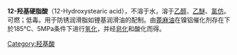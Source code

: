 {{Chembox
| 名称 = 12-羟基硬脂酸
| 英文名 = 12-Hydroxystearic acid
| 图像文件 = 12-Hydroxy-Stearic Acid Structural Formula V1.svg
|  图像大小 = 
|  图像替换 = 结构
| IUPAC英 = 
| IUPAC中 =
| 别名 = 
| Section1 = {{Chembox 识别
|   CAS号 = 106-14-9
|   PubChem = 
|   SMILES =  }}
| Section2 = {{Chembox 性质
|   化学式 = C<sub>18</sub>H<sub>36</sub>O<sub>3</sub>
|   摩尔质量 = 
|   外观 = 针状或片状结晶
|   密度 = 
|   MeltingPtCL = 82
|   MeltingPtCH = 93
|   沸点 = 
|   溶解度 =  }}
| Section3 = {{Chembox 危险性
|   主要危险 = 
|   闪点 = 
|   自燃点 =  }}
}}
'''12-羟基硬脂酸'''（12-Hydroxystearic acid），不溶于水，溶于[[乙醇|乙醇]]、[[乙醚|乙醚]]、[[氯仿|氯仿]]。可燃；低毒。用于防锈润滑脂如锂基润滑油的配制。由[[蓖麻油|蓖麻油]]在镍铝催化剂存在下於185°C、5MPa条件下进行[[氢化|氢化]]，并经[[皂化|皂化]]和酸化而得。

{{化学小作品}}
[[Category:羟基酸|Category:羟基酸]]